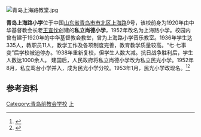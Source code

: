 [[File:青岛上海路教堂.jpg|thumb]]
{{coord|36|04|35.5|N|120|19|12.5|E|type:landmark|display=title}}

'''青岛上海路小学'''位于中国[[山东省|山东省]][[青岛市|青岛市]][[市北区|市北区]][[上海路_(青岛)|上海路]]9号，该校前身为1920年由中华基督教会长老[[王宣忱|王宣忱]]创建的'''私立尚德小学'''，1952年改名为上海路小学。校园内曾有建于1920年的中华基督教会教堂，曾为上海路小学音乐教室。1936年学生达335人，教职员11人，教学工作及各项制度完善，教育教学质量较高。“七·七事变”后学校被迫停办。1938年重新复校，但学生人数大减。抗日战争胜利后，学生人数达1000余人。 建国后，人民政府将私立尚德小学改为私立民光小学。1952年8月，私立鸾台小学并入，成为民光小学分校。1953年1月，民光小学改现名。<ref>{{Cite book|title=市北文史资料 第2辑|last=中国人民政治协商会议青岛市市北区委员会文史资料研究委员会|first=|publisher=|year=1993|isbn=|location=|pages=113}}</ref><ref>{{Cite book|title=青岛市志 教育志|last=青岛市史志办公室|first=|publisher=新华出版社|year=1994|isbn=7-5011-2608-9|location=北京|pages=150}}</ref>

== 参考资料 ==
{{reflist}}
{{Qingdao-stub}}

{{青岛市民国建筑}}
[[Category:青岛前教会学校|Category:青岛前教会学校]]
[[Category:青岛初等学校|上]]